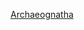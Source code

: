 {{navbox
|name=古口目
|title=現生[[古口目]]的科
|bodyclass=hlist
|state={{{state<includeonly>|collapsed</includeonly>}}}
|above=
*界: [[動物界]]
*門: [[節肢動物門]]
*綱: [[昆蟲綱]]
| group1 ={{le|石蛃亞目|Machilida|石蛃亞目 Machilida}}
|list1= 
*{{le|石蛃科|Machilidae|石蛃科 Machilidae}}
*{{le|光角蛃科|Meinertellidae|光角蛃科 Meinertellidae}}

}}<noinclude>
{{collapsible option}}

[[分類:昆蟲導航模板|Archaeognatha]]

</noinclude>
